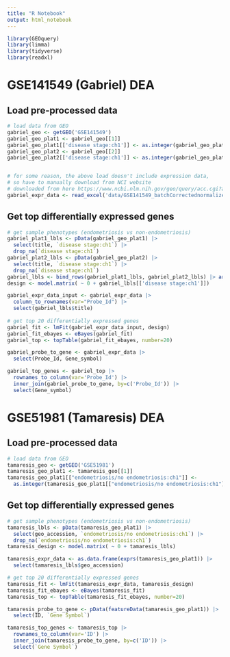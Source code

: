 ```yaml
---
title: "R Notebook"
output: html_notebook
---
```


```r
library(GEOquery)
library(limma)
library(tidyverse)
library(readxl)
```

# GSE141549 (Gabriel) DEA

## Load pre-processed data
```r
# load data from GEO
gabriel_geo <- getGEO('GSE141549')
gabriel_geo_plat1 <- gabriel_geo[[1]]
gabriel_geo_plat1[['disease stage:ch1']] <- as.integer(gabriel_geo_plat1[['disease stage:ch1']] != "Healthy")
gabriel_geo_plat2 <- gabriel_geo[[2]]
gabriel_geo_plat2[['disease stage:ch1']] <- as.integer(gabriel_geo_plat2[['disease stage:ch1']] != "Healthy")


# for some reason, the above load doesn't include expression data,
# so have to manually download from NCI website 
# downloaded from here https://www.ncbi.nlm.nih.gov/geo/query/acc.cgi?acc=GSE141549
gabriel_expr_data <- read_excel('data/GSE141549_batchCorrectednormalizedArrayscombined.xlsx')
```

## Get top differentially expressed genes
```r
# get sample phenotypes (endometriosis vs non-endometriosis)
gabriel_plat1_lbls <- pData(gabriel_geo_plat1) |> 
  select(title, `disease stage:ch1`) |>
  drop_na(`disease stage:ch1`)
gabriel_plat2_lbls <- pData(gabriel_geo_plat2) |> 
  select(title, `disease stage:ch1`) |>
  drop_na(`disease stage:ch1`)
gabriel_lbls <- bind_rows(gabriel_plat1_lbls, gabriel_plat2_lbls) |> arrange(title)
design <- model.matrix( ~ 0 + gabriel_lbls[['disease stage:ch1']])

gabriel_expr_data_input <- gabriel_expr_data |> 
  column_to_rownames(var="Probe_Id") |>
  select(gabriel_lbls$title) 
  
# get top 20 differentially expressed genes
gabriel_fit <- lmFit(gabriel_expr_data_input, design)
gabriel_fit_ebayes <- eBayes(gabriel_fit)
gabriel_top <- topTable(gabriel_fit_ebayes, number=20)

gabriel_probe_to_gene <- gabriel_expr_data |>
  select(Probe_Id, Gene_symbol)

gabriel_top_genes <- gabriel_top |>
  rownames_to_column(var='Probe_Id') |>
  inner_join(gabriel_probe_to_gene, by=c('Probe_Id')) |>
  select(Gene_symbol)
```

# GSE51981 (Tamaresis) DEA

## Load pre-processed data
```r
# load data from GEO
tamaresis_geo <- getGEO('GSE51981')
tamaresis_geo_plat1 <- tamaresis_geo[[1]]
tamaresis_geo_plat1[["endometriosis/no endometriosis:ch1"]] <-
  as.integer(tamaresis_geo_plat1[["endometriosis/no endometriosis:ch1"]] == "Endometriosis")
```

## Get top differentially expressed genes
```r
# get sample phenotypes (endometriosis vs non-endometriosis)
tamaresis_lbls <- pData(tamaresis_geo_plat1) |> 
  select(geo_accession, `endometriosis/no endometriosis:ch1`) |>
  drop_na(`endometriosis/no endometriosis:ch1`)
tamaresis_design <- model.matrix( ~ 0 + tamaresis_lbls)

tamaresis_expr_data <- as.data.frame(exprs(tamaresis_geo_plat1)) |>
  select(tamaresis_lbls$geo_accession) 

# get top 20 differentially expressed genes
tamaresis_fit <- lmFit(tamaresis_expr_data, tamaresis_design)
tamaresis_fit_ebayes <- eBayes(tamaresis_fit)
tamaresis_top <- topTable(tamaresis_fit_ebayes, number=20)

tamaresis_probe_to_gene <- pData(featureData(tamaresis_geo_plat1)) |> 
  select(ID, `Gene Symbol`)

tamaresis_top_genes <- tamaresis_top |>
  rownames_to_column(var='ID') |>
  inner_join(tamaresis_probe_to_gene, by=c('ID')) |>
  select(`Gene Symbol`)
```

